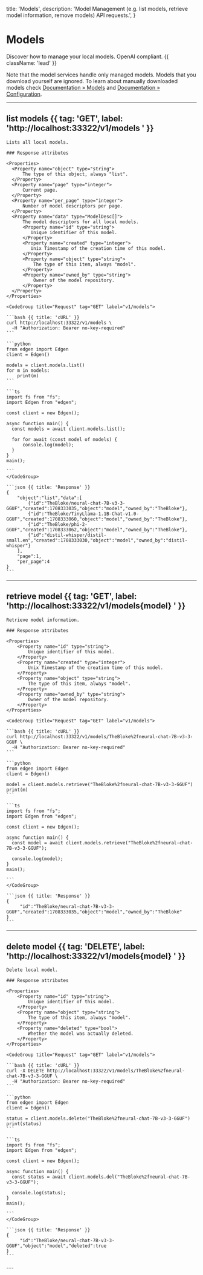  title: 'Models',
  description: 'Model Management (e.g. list models, retrieve model information, remove models) API requests.',
}

# Models

Discover how to manage your local models. OpenAI compliant. {{ className: 'lead' }}

Note that the model services handle only managed models. Models that you download yourself are ignored. To learn about manually downloaded models check [Documentation &raquo; Models](/documentation/models) and [Documentation &raquo; Configuration](/documentation/configuration).

---

## list models {{ tag: 'GET', label: 'http://localhost:33322/v1/models ' }}

<Row>
  <Col>

    Lists all local models.

    ### Response attributes

    <Properties>
      <Property name="object" type="string">
          The type of this object, always "list".
      </Property>
      <Property name="page" type="integer">
          Current page.
      </Property>
      <Property name="per_page" type="integer">
          Number of model descriptors per page.
      </Property>
      <Property name="data" type="ModelDesc[]">
          The model descriptors for all local models.
          <Property name="id" type="string">
             Unique identifier of this model.
          </Property>
          <Property name="created" type="integer">
             Unix Timestamp of the creation time of this model.
          </Property>
          <Property name="object" type="string">
              The type of this item, always "model".
          </Property>
          <Property name="owned_by" type="string">
              Owner of the model repository.
          </Property>
      </Property>
    </Properties>
  </Col>

  <Col sticky>

    <CodeGroup title="Request" tag="GET" label="v1/models">

    ```bash {{ title: 'cURL' }}
    curl http://localhost:33322/v1/models \
      -H "Authorization: Bearer no-key-required"
    ```

    ```python
    from edgen import Edgen
    client = Edgen()

    models = client.models.list()
    for m in models:
        print(m)
    ```

    ```ts
    import fs from "fs";
    import Edgen from "edgen";

    const client = new Edgen();

    async function main() {
      const models = await client.models.list();

      for for await (const model of models) {
          console.log(model);
      }
    }
    main();

    ```
    </CodeGroup>

    ```json {{ title: 'Response' }}
    {
        "object":"list","data":[
            {"id":"TheBloke/neural-chat-7B-v3-3-GGUF","created":1708333035,"object":"model","owned_by":"TheBloke"},
            {"id":"TheBloke/TinyLlama-1.1B-Chat-v1.0-GGUF","created":1708333060,"object":"model","owned_by":"TheBloke"},
            {"id":"TheBloke/phi-2-GGUF","created":1708333062,"object":"model","owned_by":"TheBloke"},
            {"id":"distil-whisper/distil-small.en","created":1708333030,"object":"model","owned_by":"distil-whisper"}
        ],
        "page":1,
        "per_page":4
    }
    ```

  </Col>
</Row>

---

## retrieve model {{ tag: 'GET', label: 'http://localhost:33322/v1/models{model} ' }}

<Row>
  <Col>

    Retrieve model information.

    ### Response attributes

    <Properties>
        <Property name="id" type="string">
            Unique identifier of this model.
        </Property>
        <Property name="created" type="integer">
            Unix Timestamp of the creation time of this model.
        </Property>
        <Property name="object" type="string">
            The type of this item, always "model".
        </Property>
        <Property name="owned_by" type="string">
            Owner of the model repository.
        </Property>
    </Properties>
  </Col>

  <Col sticky>

    <CodeGroup title="Request" tag="GET" label="v1/models">

    ```bash {{ title: 'cURL' }}
    curl http://localhost:33322/v1/models/TheBloke%2fneural-chat-7B-v3-3-GGUF \
      -H "Authorization: Bearer no-key-required"
    ```

    ```python
    from edgen import Edgen
    client = Edgen()

    model = client.models.retrieve("TheBloke%2fneural-chat-7B-v3-3-GGUF")
    print(m)
    ```

    ```ts
    import fs from "fs";
    import Edgen from "edgen";

    const client = new Edgen();

    async function main() {
      const model = await client.models.retrieve("TheBloke%2fneural-chat-7B-v3-3-GGUF");

      console.log(model);
    }
    main();

    ```
    </CodeGroup>

    ```json {{ title: 'Response' }}
    {
         "id":"TheBloke/neural-chat-7B-v3-3-GGUF","created":1708333035,"object":"model","owned_by":"TheBloke"
    }
    ```

  </Col>
</Row>

---

## delete model {{ tag: 'DELETE', label: 'http://localhost:33322/v1/models{model} ' }}

<Row>
  <Col>

    Delete local model.

    ### Response attributes

    <Properties>
        <Property name="id" type="string">
            Unique identifier of this model.
        </Property>
        <Property name="object" type="string">
            The type of this item, always "model".
        </Property>
        <Property name="deleted" type="bool">
            Whether the model was actually deleted.
        </Property>
    </Properties>
  </Col>

  <Col sticky>

    <CodeGroup title="Request" tag="GET" label="v1/models">

    ```bash {{ title: 'cURL' }}
    curl -X DELETE http://localhost:33322/v1/models/TheBloke%2fneural-chat-7B-v3-3-GGUF \
      -H "Authorization: Bearer no-key-required"
    ```

    ```python
    from edgen import Edgen
    client = Edgen()

    status = client.models.delete("TheBloke%2fneural-chat-7B-v3-3-GGUF")
    print(status)
    ```

    ```ts
    import fs from "fs";
    import Edgen from "edgen";

    const client = new Edgen();

    async function main() {
      const status = await client.models.del("TheBloke%2fneural-chat-7B-v3-3-GGUF");

      console.log(status);
    }
    main();

    ```
    </CodeGroup>

    ```json {{ title: 'Response' }}
    {
         "id":"TheBloke/neural-chat-7B-v3-3-GGUF","object":"model","deleted":true
    }
    ```

  </Col>
</Row>
---
